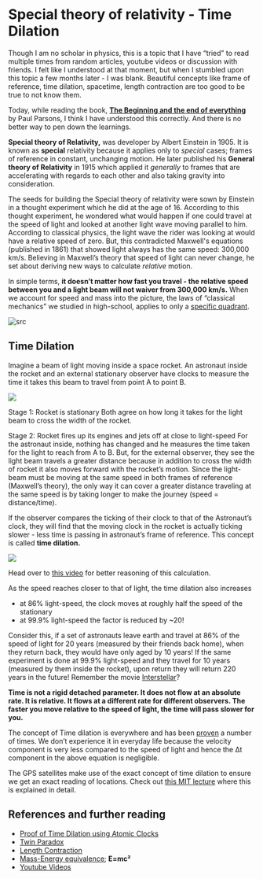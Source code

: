 


# Special theory of relativity - Time Dilation
Though I am no scholar in physics, this is a topic that I have “tried” to read multiple times from random articles, youtube videos or discussion with friends. I felt like I understood at that moment, but when I stumbled upon this topic a few months later - I was blank. 
Beautiful concepts like frame of reference, time dilation, spacetime, length contraction are too good to be true to not know them.

Today, while reading the book, [**The Beginning and the end of everything**](https://www.amazon.in/dp/B07DPSRZLS/ref=dp-kindle-redirect?_encoding=UTF8&btkr=1) by Paul Parsons, I think I have understood this correctly. And there is no better way to pen down the learnings.

**Special theory of Relativity,** was developer by Albert Einstein in 1905. It is known as **special** relativity because it applies only to *special* cases; frames of reference in constant, unchanging motion. He later published his **General theory of Relativity** in 1915 which applied it *generally* to frames that are accelerating with regards to each other and also taking gravity into consideration.

The seeds for building the Special theory of relativity were sown by Einstein in a thought experiment which he did at the age of 16. According to this thought experiment, he wondered what would happen if one could travel at the speed of light and looked at another light wave moving parallel to him. 
According to classical physics, the light wave the rider was looking at would have a relative speed of zero. But, this contradicted Maxwell's equations (published in 1861) that showed light always has the same speed: 300,000 km/s.
Believing in Maxwell’s theory that speed of light can never change, he set about deriving new ways to calculate *relative* motion.

In simple terms, **it doesn’t matter how fast you travel - the relative speed between you and a light beam will not waiver from 300,000 km/s.**
When we account for speed and mass into the picture, the laws of “classical mechanics” we studied in high-school, applies to only a [specific quadrant](https://www.youtube.com/watch?v=pBQjsOaRHxg&feature=youtu.be&t=299).


![src](https://paper-attachments.dropbox.com/s_727DDA57FFFA258BF2BF452815E71FA15E023B9AA826406D32285507AFD36B34_1586323301898_image.png)




## Time Dilation
Imagine a beam of light moving inside a space rocket. An astronaut inside the rocket and an external stationary observer have clocks to measure the time it takes this beam to travel from point A to point B.


![](https://paper-attachments.dropbox.com/s_727DDA57FFFA258BF2BF452815E71FA15E023B9AA826406D32285507AFD36B34_1586241254381_image.png)


Stage 1: Rocket is stationary
Both agree on how long it takes for the light beam to cross the width of the rocket. 

Stage 2: Rocket fires up its engines and jets off at close to light-speed
For the astronaut inside, nothing has changed and he measures the time taken for the light to reach from A to B. But, for the external observer, they see the light beam travels a greater distance because in addition to cross the width of rocket it also moves forward with the rocket’s motion. Since the light-beam must be moving at the same speed in both frames of reference (Maxwell’s theory), the only way it can cover a greater distance traveling at the same speed is by taking longer to make the journey (speed = distance/time).


If the observer compares the ticking of their clock to that of the Astronaut’s clock, they will find that the moving clock in the rocket is actually ticking slower - less time is passing in astronaut’s frame of reference. This concept is called **time dilation.**


![](https://paper-attachments.dropbox.com/s_727DDA57FFFA258BF2BF452815E71FA15E023B9AA826406D32285507AFD36B34_1586315822811_image.png)


Head over to [this video](https://youtu.be/iIEeSiT3SI4?t=109) for better reasoning of this calculation.

As the speed reaches closer to that of light, the time dilation also increases

- at 86% light-speed, the clock moves at roughly half the speed of the stationary
- at 99.9% light-speed the factor is reduced by ~20!

Consider this, if a set of astronauts leave earth and travel at 86% of the speed of light for 20 years (measured by their friends back home), when they return back, they would have only aged by 10 years!
If the same experiment is done at 99.9% light-speed and they travel for 10 years (measured by them inside the rocket), upon return they will return 220 years in the future!
Remember the movie [Interstellar](https://www.thedailybeast.com/neil-degrasse-tyson-breaks-down-interstellar-black-holes-time-dilations-and-massive-waves)?

**Time is not a rigid detached parameter. It does not flow at an absolute rate. It is relative. It flows at a different rate for different observers. The faster you move relative to the speed of light, the time will pass slower for you.**

The concept of Time dilation is everywhere and has been [](https://www.youtube.com/watch?v=cDvmN_Pw96A)[proven](https://www.youtube.com/watch?v=cDvmN_Pw96A) a number of times. We don’t experience it in everyday life because the velocity component is very less compared to the speed of light and hence the Δt component in the above equation is negligible.

The GPS satellites make use of the exact concept of time dilation to ensure we get an exact reading of locations. Check out [](https://www.youtube.com/watch?v=IjOlDf_aEnE)[this MIT lecture](https://www.youtube.com/watch?v=IjOlDf_aEnE) where this is explained in detail.


## References and further reading
- [Proof of Time Dilation using Atomic Clocks](https://www.youtube.com/watch?v=cDvmN_Pw96A)
- [Twin Paradox](https://www.scientificamerican.com/article/how-does-relativity-theor/)
- [Length Contraction](https://physicsworld.com/a/the-invisibility-of-length%E2%80%AFcontraction/)
- [Mass-Energy equivalence](https://www.youtube.com/watch?v=pBQjsOaRHxg); **E=mc²**
- [Youtube Videos](https://www.youtube.com/watch?v=rBmYUEnafok&list=PLybg94GvOJ9FAFBqQGf5-4YbfKpWbJtGn&index=8)

